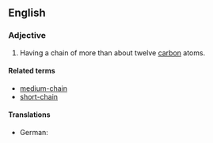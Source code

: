==English==

===Adjective===
{{en-adj|head=[[long]]-[[chain]]|-}}

# {{lb|en|organic chemistry|of an aliphatic compound}} Having a chain of more than about twelve [[carbon]] atoms.

====Related terms====
* [[medium-chain]]
* [[short-chain]]

====Translations====
{{trans-top}}
* German: {{t|de|langkettig}}
{{trans-mid}}
{{trans-bottom}}
